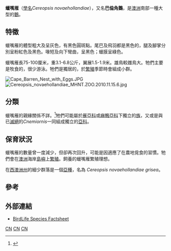 {{speciesbox
| image = Cape Barren Goose edit1.jpg
| status = LC
| status_system = IUCN3.1
| status_ref = <ref name=IUCN>{{cite iucn|url=https://www.iucnredlist.org/details/22679958/0 |title=''Cereopsis novaehollandiae'' |author=BirdLife International |author-link=BirdLife International |year=2012 |access-date=26 November 2013|ref=harv}}</ref>
| display_parents = 2
| genus = Cereopsis
| parent_authority = [[約翰·萊瑟姆|Latham]], 1801
| species = novaehollandiae
| authority = Latham, 1801
| subdivision_ranks = [[亞種|亞種]]
| subdivision =	
''C. n. novaehollandiae'' <small>Latham, 1801</small><br>
''{{tsl|en|Cereopsis novaehollandiae grisea|西南蜡嘴雁|C. n. grisea}}'' <small>([[路易·让·皮埃尔·维埃约|Vieillot]], 1818)</small>
| range_map = Cape barren Goose.png
| range_map_caption = 蜡嘴雁的分布地
}}
'''蠟嘴雁'''（[[學名|學名]]'' Cereopsis novaehollandiae''），又名'''巴倫角鵝'''，是[[澳洲|澳洲]]南部一種大型的[[鵝|鵝]]。

==特徵==
蠟嘴雁的體型粗大及呈灰色，有黑色圓斑點。尾巴及飛羽都是黑色的，腿及腳掌分別呈粉紅色及黑色。喙短及向下彎曲，呈黑色；蠟膜呈綠色。

蠟嘴雁長75-100厘米，重3.1-6.8公斤，翼展1.5-1.9米。雄鳥較雌鳥大。牠們主要是牧食的，很少游泳。牠們是獨居的，於[[繁殖|繁殖]]季節時會組成小群。

[[Image:Cape_Barren_Nest_with_Eggs.JPG|left]]
[[File:Cereopsis_novaehollandiae_MHNT.ZOO.2010.11.15.6.jpg|thumb]]
==分類==
蠟嘴雁的親緣關係不詳。<ref name=Sraml1996>{{Cite journal en|author=Sraml, M.; Christidis, L.; Easteal, S.; Horn, P. & Collet, C.|year=1996|title=Molecular Relationships Within Australasian Waterfowl (Anseriformes)|journal=Australian Journal of Zoology|volume=44|issue=1|pages=47-58|doi=10.1071/ZO9960047}}</ref>牠們可能屬於[[雁亞科|雁亞科]]或[[麻鴨亞科|麻鴨亞科]]下獨立的[[族|族]]，又或是與已[[滅絕|滅絕]]的''Cnemiornis''一同組成獨立的[[亞科|亞科]]。

==保育狀況==
蠟嘴雁的數量曾一度減少，但卻再次回升，可能是因適應了在農地覓食的習慣。牠們會在[[澳洲|澳洲]]海岸[[島嶼|島嶼]]上[[繁殖|繁殖]]。飼養的蠟嘴雁繁殖理想。

在[[西澳洲州|西澳洲州]]的細少群落是一個[[亞種|亞種]]，名為 ''Cereopsis novaehollandiae grisea''。

==參考==
{{reflist}}

==外部連結==
{{commons|Cereopsis novaehollandiae}}
* [http://www.birdlife.org/datazone/species/index.html?action=SpcHTMDetails.asp&sid=388&m=0 BirdLife Species Factsheet] {{Wayback|url=http://www.birdlife.org/datazone/species/index.html?action=SpcHTMDetails.asp&sid=388&m=0 |date=20070929130645 }}
{{雁形目|A.}}
{{Taxonbar|from=Q257006}}

[[Category:IUCN红色名录无危物种|CN]]
[[Category:鴨科|CN]]
[[Category:澳大利亞鳥類|CN]]